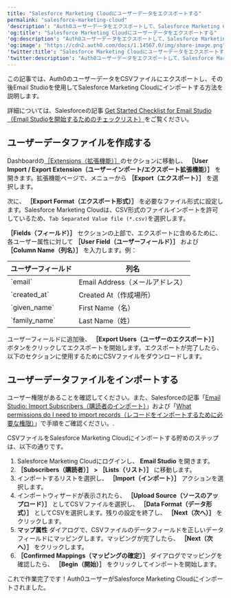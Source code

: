 ```yaml
---
title: "Salesforce Marketing Cloudにユーザーデータをエクスポートする"
permalink: "salesforce-marketing-cloud"
'description': "Auth0ユーザーデータをエクスポートして、Salesforce Marketing Cloudにインポートする方法を説明します。"
'og:title': "Salesforce Marketing Cloudにユーザーデータをエクスポートする"
'og:description': "Auth0ユーザーデータをエクスポートして、Salesforce Marketing Cloudにインポートする方法を説明します。"
'og:image': "https://cdn2.auth0.com/docs/1.14567.0/img/share-image.png"
'twitter:title': "Salesforce Marketing Cloudにユーザーデータをエクスポートする"
'twitter:description': "Auth0ユーザーデータをエクスポートして、Salesforce Marketing Cloudにインポートする方法を説明します。"
---
```


この記事では、Auth0のユーザーデータをCSVファイルにエクスポートし、その後Email Studioを使用してSalesforce Marketing Cloudにインポートする方法を説明します。

詳細については、Salesforceの記事 [Get Started Checklist for Email Studio（Email Studioを開始するためのチェックリスト）](https://help.salesforce.com/articleView?id=mc_es_get_started_with_email_studio.htm&type=5)をご覧ください。

## ユーザーデータファイルを作成する

Dashboardの[［Extensions（拡張機能）］](https://manage.auth0.com/#/extensions)のセクションに移動し、 **［User Import / Export Extension（ユーザーインポート/エクスポート拡張機能）］** を開きます。拡張機能ページで、メニューから **［Export（エクスポート）］** を選択します。

次に、 **［Export Format（エクスポート形式）］** を必要なファイル形式に設定します。Salesforce Marketing Cloudは、CSV形式のファイルインポートを許可しているため、`Tab Separated Value file (*.csv)`を選択します。

**［Fields（フィールド）］** セクションの上部で、エクスポートに含めるために、各ユーザー属性に対して **［User Field（ユーザーフィールド）］** および **［Column Name（列名）］** を入力します。例：

<table class="table"><thead>
<tr>
<th>ユーザーフィールド</th>
<th>列名</th>
</tr>
</thead>
<tbody>
<tr>
<td>`email`</td>
<td>Email Address（メールアドレス）</td>
</tr>
<tr>
<td>`created_at`</td>
<td>Created At（作成場所）</td>
</tr>
<tr>
<td>`given_name`</td>
<td>First Name（名）</td>
</tr>
<tr>
<td>`family_name`</td>
<td>Last Name（姓）</td>
</tr>
</tbody>
</table>

ユーザーフィールドに追加後、 **［Export Users（ユーザーのエクスポート）］** ボタンをクリックしてエクスポートを開始します。エクスポートが完了したら、以下のセクションに使用するためにCSVファイルをダウンロードします。

## ユーザーデータファイルをインポートする

ユーザー権限があることを確認してください。また、Salesforceの記事「[Email Studio: Import Subscribers（購読者のインポート）](https://help.marketingcloud.com/en/documentation/exacttarget/subscribers/subscribers_for_interactive_marketing_hub/imports/importing_subscribers/)」および「[What permissions do I need to import records（レコードをインポートするために必要な権限）](https://help.salesforce.com/articleView?id=faq_import_general_permissions.htm)」で手順をご確認ください。.

CSVファイルをSalesforce Marketing Cloudにインポートする貯めのステップは、以下の通りです。

1. Salesforce Marketing Cloudにログインし、 **Email Studio** を開きます。
2. **［Subscribers（購読者）］ > ［Lists（リスト）］** に移動します。
3. インポートするリストを選択し、 **［Import（インポート）］** アクションを選択します。
4. インポートウィザードが表示されたら、 **［Upload Source（ソースのアップロード）］** としてCSＶファイルを選択し、 **［Data Format（データ形式）］** としてCSVを選択します。残りの設定を終了し、 **［Next（次へ）］** をクリックします。
5. **マップ属性** ダイアログで、CSVファイルのデータフィールドを正しいデータフィールドにマッピングします。マッピングが完了したら、 **［Next（次へ）］** をクリックします。
6. **［Confirmed Mappings（マッピングの確定）］** ダイアログでマッピングを確認したら、 **［Begin（開始）］** をクリックしてインポートを開始します。

これで作業完了です！Auth0ユーザーがSalesforce Marketing Cloudにインポートされました。